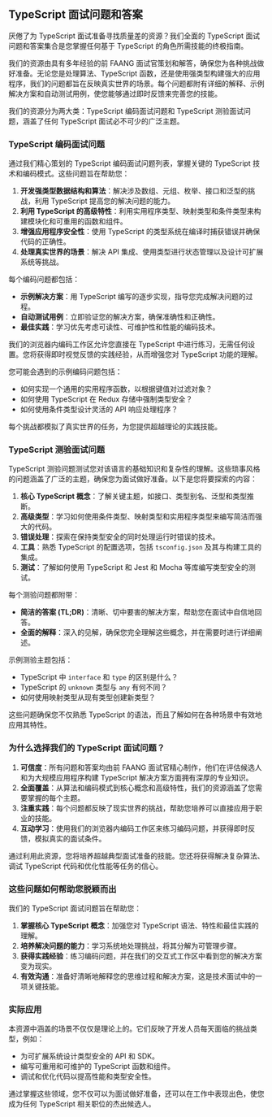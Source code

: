 ## TypeScript 面试问题和答案

厌倦了为 TypeScript 面试准备寻找质量差的资源？我们全面的 TypeScript 面试问题和答案集合是您掌握任何基于 TypeScript 的角色所需技能的终极指南。

我们的资源由具有多年经验的前 FAANG 面试官策划和解答，确保您为各种挑战做好准备。无论您是处理算法、TypeScript 函数，还是使用强类型构建强大的应用程序，我们的问题都旨在反映真实世界的场景。每个问题都附有详细的解释、示例解决方案和自动测试用例，使您能够通过即时反馈来完善您的技能。

我们的资源分为两大类：TypeScript 编码面试问题和 TypeScript 测验面试问题，涵盖了任何 TypeScript 面试必不可少的广泛主题。

### TypeScript 编码面试问题

通过我们精心策划的 TypeScript 编码面试问题列表，掌握关键的 TypeScript 技术和编码模式。这些问题旨在帮助您：

1. **开发强类型数据结构和算法**：解决涉及数组、元组、枚举、接口和泛型的挑战，利用 TypeScript 提高您的解决问题的能力。
2. **利用 TypeScript 的高级特性**：利用实用程序类型、映射类型和条件类型来构建模块化和可重用的函数和组件。
3. **增强应用程序安全性**：使用 TypeScript 的类型系统在编译时捕获错误并确保代码的正确性。
4. **处理真实世界的场景**：解决 API 集成、使用类型进行状态管理以及设计可扩展系统等挑战。

每个编码问题都包括：

* **示例解决方案**：用 TypeScript 编写的逐步实现，指导您完成解决问题的过程。
* **自动测试用例**：立即验证您的解决方案，确保准确性和正确性。
* **最佳实践**：学习优先考虑可读性、可维护性和性能的编码技术。

我们的浏览器内编码工作区允许您直接在 TypeScript 中进行练习，无需任何设置。您将获得即时视觉反馈的实践经验，从而增强您对 TypeScript 功能的理解。

您可能会遇到的示例编码问题包括：

* 如何实现一个通用的实用程序函数，以根据键值对过滤对象？
* 如何使用 TypeScript 在 Redux 存储中强制类型安全？
* 如何使用条件类型设计灵活的 API 响应处理程序？

每个挑战都模拟了真实世界的任务，为您提供超越理论的实践技能。

### TypeScript 测验面试问题

TypeScript 测验问题测试您对该语言的基础知识和复杂性的理解。这些琐事风格的问题涵盖了广泛的主题，确保您为面试做好准备。以下是您将要探索的内容：

1. **核心 TypeScript 概念**：了解关键主题，如接口、类型别名、泛型和类型推断。
2. **高级类型**：学习如何使用条件类型、映射类型和实用程序类型来编写简洁而强大的代码。
3. **错误处理**：探索在保持类型安全的同时处理运行时错误的技术。
4. **工具**：熟悉 TypeScript 的配置选项，包括 `tsconfig.json` 及其与构建工具的集成。
5. **测试**：了解如何使用 TypeScript 和 Jest 和 Mocha 等库编写类型安全的测试。

每个测验问题都附带：

* **简洁的答案 (TL;DR)**：清晰、切中要害的解决方案，帮助您在面试中自信地回答。
* **全面的解释**：深入的见解，确保您完全理解这些概念，并在需要时进行详细阐述。

示例测验主题包括：

*  TypeScript 中 `interface` 和 `type` 的区别是什么？
*  TypeScript 的 `unknown` 类型与 `any` 有何不同？
*  如何使用映射类型从现有类型创建新类型？

这些问题确保您不仅熟悉 TypeScript 的语法，而且了解如何在各种场景中有效地应用其特性。

### 为什么选择我们的 TypeScript 面试问题？

1.  **可信度**：所有问题和答案均由前 FAANG 面试官精心制作，他们在评估候选人和为大规模应用程序构建 TypeScript 解决方案方面拥有深厚的专业知识。
2.  **全面覆盖**：从算法和编码模式到核心概念和高级特性，我们的资源涵盖了您需要掌握的每个主题。
3.  **注重实践**：每个问题都反映了现实世界的挑战，帮助您培养可以直接应用于职业的技能。
4.  **互动学习**：使用我们的浏览器内编码工作区来练习编码问题，并获得即时反馈，模拟真实的面试条件。

通过利用此资源，您将培养超越典型面试准备的技能。您还将获得解决复杂算法、调试 TypeScript 代码和优化性能等任务的信心。

### 这些问题如何帮助您脱颖而出

我们的 TypeScript 面试问题旨在帮助您：

1. **掌握核心 TypeScript 概念**：加强您对 TypeScript 语法、特性和最佳实践的理解。
2. **培养解决问题的能力**：学习系统地处理挑战，将其分解为可管理步骤。
3. **获得实践经验**：练习编码问题，并在我们的交互式工作区中看到您的解决方案变为现实。
4. **有效沟通**：准备好清晰地解释您的思维过程和解决方案，这是技术面试中的一项关键技能。

### 实际应用

本资源中涵盖的场景不仅仅是理论上的。它们反映了开发人员每天面临的挑战类型，例如：

*  为可扩展系统设计类型安全的 API 和 SDK。
*  编写可重用和可维护的 TypeScript 函数和组件。
*  调试和优化代码以提高性能和类型安全性。

通过掌握这些领域，您不仅可以为面试做好准备，还可以在工作中表现出色，使您成为任何 TypeScript 相关职位的杰出候选人。
